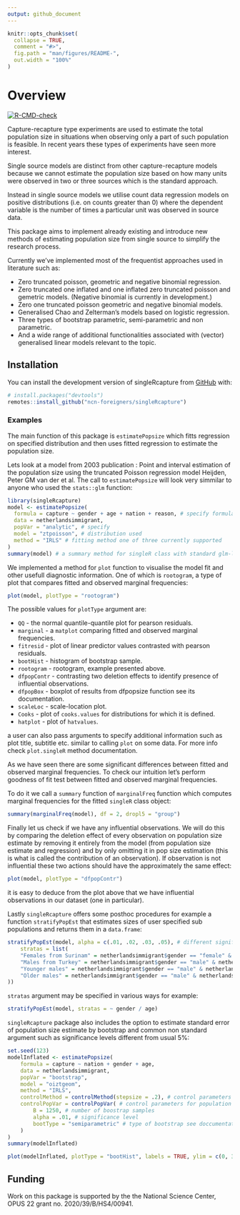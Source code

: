```yaml
---
output: github_document
---
```


<!-- README.md is generated from README.Rmd. Please edit that file -->

```r
knitr::opts_chunk$set(
  collapse = TRUE,
  comment = "#>",
  fig.path = "man/figures/README-",
  out.width = "100%"
)
```

# Overview

<!-- badges: start -->
[![R-CMD-check](https://github.com/ncn-foreigners/singleRcapture/workflows/R-CMD-check/badge.svg)](https://github.com/ncn-foreigners/singleRcapture/actions)
<!-- badges: end -->

Capture-recapture type experiments are used to estimate the total population size
in situations when observing only a part of such population is feasible. In recent
years these types of experiments have seen more interest.

Single source models are distinct from other capture-recapture models because
we cannot estimate the population size based on how many units were observed
in two or three sources which is the standard approach.

Instead in single source models we utilise count data regression models on positive
distributions (i.e. on counts greater than 0) where the dependent variable
is the number of times a particular unit was observed in source data.

This package aims to implement already existing and introduce new methods
of estimating population size from single source to simplify the research process.

Currently we've implemented most of the frequentist approaches used in literature such as:

- Zero truncated poisson, geometric and negative binomial regression.
- Zero truncated one inflated and one inflated zero truncated poisson and gemetric models. (Negative binomial is currently in development.)
- Zero one truncated poisson geometric and negative binomial models.
- Generalised Chao and Zelterman's models based on logistic regression.
- Three types of bootstrap parametric, semi-parametric and non parametric.
- And a wide range of additional functionalities associated with (vector) generalised linear models relevant to the topic.

## Installation

You can install the development version of singleRcapture from [GitHub](https://github.com/ncn-foreigners/singleRcapture) with:

``` r
# install.packages("devtools")
remotes::install_github("ncn-foreigners/singleRcapture")
```

### Examples

The main function of this package is `estimatePopsize` which fitts regression
on specified distribution and then uses fitted regression to estimate the
population size. 

Lets look at a model from 2003 publication :
Point and interval estimation of the population size using the truncated 
Poisson regression model Heijden, Peter GM van der et al.
The call to `estimatePopsize` will look very simmilar to anyone who used the 
`stats::glm` function:

```r
library(singleRcapture)
model <- estimatePopsize(
  formula = capture ~ gender + age + nation + reason, # specify formula
  data = netherlandsimmigrant,
  popVar = "analytic", # specify 
  model = "ztpoisson", # distribution used
  method = "IRLS" # fitting method one of three currently supported
)
summary(model) # a summary method for singleR class with standard glm-like output and population size estimation resutls
```

We implemented a method for `plot` function to visualise the model fit and other
usefull diagnostic information. One of which is `rootogram`, a type of plot
that compares fitted and observed marginal frequencies:

```r
plot(model, plotType = "rootogram")
```

The possible values for `plotType` argument are:

- `QQ` - the normal quantile-quantile plot for pearson residuals.
- `marginal` - a `matplot` comparing fitted and observed marginal frequencies.
- `fitresid` - plot of linear predictor values contrasted with pearson residuals.
- `bootHist` - histogram of bootstrap sample.
- `rootogram` - rootogram, example presented above.
- `dfpopContr` - contrasting two deletion effects to identify presence of influential observations.
- `dfpopBox` - boxplot of results from dfpopsize function see its documentation.
- `scaleLoc` - scale-location plot.
- `Cooks` - plot of `cooks.values` for distributions for which it is defined.
- `hatplot` - plot of `hatvalues`.

a user can also pass arguments to specify additional information such as plot 
title, subtitle etc. similar to calling `plot` on some data. For more info
check `plot.singleR` method documentation.

As we have seen there are some significant differences between fitted and
observed marginal frequencies. To check our intuition let's perform
goodness of fit test between fitted and observed marginal frequencies.

To do it we call a `summary` function of `marginalFreq` function which
computes marginal frequencies for the fitted `singleR` class object:

```r
summary(marginalFreq(model), df = 2, dropl5 = "group")
```

Finally let us check if we have any influential observations. We will do this
by comparing the deletion effect of every observation on population size estimate
by removing it entirely from the model (from population size estimate and regression)
and by only omitting it in pop size estimation (this is what is called the
contribution of an observation). If observation is not influential these two 
actions should have the approximately the same effect:

```r
plot(model, plotType = "dfpopContr")
```

it is easy to deduce from the plot above that we have influential observations in
our dataset (one in particular).

Lastly `singleRcapture` offers some posthoc procedures for example a function 
`stratifyPopEst` that estimates sizes of user specified sub populations and
returns them in a `data.frame`:

```r
stratifyPopEst(model, alpha = c(.01, .02, .03, .05), # different significance level for each sub population
    stratas = list(
    "Females from Surinam" = netherlandsimmigrant$gender == "female" & netherlandsimmigrant$nation == "Surinam",
    "Males from Turkey" = netherlandsimmigrant$gender == "male" & netherlandsimmigrant$nation == "Turkey",
    "Younger males" = netherlandsimmigrant$gender == "male" & netherlandsimmigrant$age == "<40yrs",
    "Older males" = netherlandsimmigrant$gender == "male" & netherlandsimmigrant$age == ">40yrs"
))
```

`stratas` argument may be specified in various ways for example: 

```r
stratifyPopEst(model, stratas = ~ gender / age)
```

`singleRcapture` package also includes the option to estimate standard error of
population size estimate by bootstrap and common non standard argument such
as significance levels different from usual 5%:

```r
set.seed(123)
modelInflated <- estimatePopsize(
    formula = capture ~ nation + gender + age,
    data = netherlandsimmigrant,
    popVar = "bootstrap",
    model = "oiztgeom",
    method = "IRLS",
    controlMethod = controlMethod(stepsize = .2), # control parameters for regression fitting check doccumentation of controlMethod
    controlPopVar = controlPopVar( # control parameters for population size estimation check doccumentation of controlPopVar
        B = 1250, # number of boostrap samples
        alpha = .01, # significance level 
        bootType = "semiparametric" # type of bootstrap see doccumentation for estimatePopsize
    )
)
summary(modelInflated)
```

```r
plot(modelInflated, plotType = "bootHist", labels = TRUE, ylim = c(0, 300))
```


## Funding

Work on this package is supported by the the National Science Center, OPUS 22 grant no. 2020/39/B/HS4/00941.